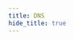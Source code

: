 ```yaml
---
title: DNS
hide_title: true
---
```



<FeatureIcon src={dns} title="DNS" />
<LinkList
  data={[
    {
      title: "DNS 用的是 TCP 协议还是 UDP 协议",
      link: "/docs/computer-network/dns/protocol-used-by-DNS",
      src: dns,
    },
  ]}
/>
